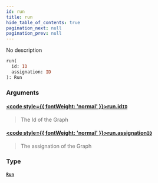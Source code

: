 ```yaml
---
id: run
title: run
hide_table_of_contents: true
pagination_next: null
pagination_prev: null
---
```








No description

```graphql
run(
  id: ID
  assignation: ID
): Run
```


### Arguments

#### [<code style={{ fontWeight: 'normal' }}>run.<b>id</b></code>](#)<Bullet />[`ID`](/docs/schemas/fluss/scalars/id) <Badge class="secondary" text="scalar"/>
> The Id of the Graph
> 

#### [<code style={{ fontWeight: 'normal' }}>run.<b>assignation</b></code>](#)<Bullet />[`ID`](/docs/schemas/fluss/scalars/id) <Badge class="secondary" text="scalar"/>
> The assignation of the Graph
> 

### Type

#### [`Run`](/docs/schemas/fluss/objects/run) <Badge class="secondary" text="object"/>
> 
> 





